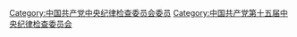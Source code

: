 [[Category:中国共产党中央纪律检查委员会委员|Category:中国共产党中央纪律检查委员会委员]]
[[Category:中国共产党第十五届中央纪律检查委员会|Category:中国共产党第十五届中央纪律检查委员会]]